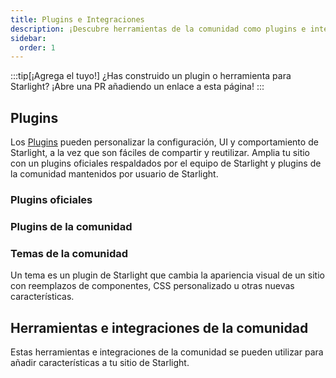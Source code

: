 ```yaml
---
title: Plugins e Integraciones
description: ¡Descubre herramientas de la comunidad como plugins e integraciones que amplían Starlight!
sidebar:
  order: 1
---
```


:::tip[¡Agrega el tuyo!]
¿Has construido un plugin o herramienta para Starlight?
¡Abre una PR añadiendo un enlace a esta página!
:::

## Plugins

Los [Plugins](/es/reference/plugins/) pueden personalizar la configuración, UI y comportamiento de Starlight, a la vez que son fáciles de compartir y reutilizar.
Amplia tu sitio con un plugins oficiales respaldados por el equipo de Starlight y plugins de la comunidad mantenidos por usuario de Starlight.

### Plugins oficiales

<CardGrid>
	<LinkCard
		href="/es/guides/site-search/#algolia-docsearch"
		title="Algolia DocSearch"
		description="Reemplaza Pagefind, el proveedor de búsqueda por defecto, por Algolia DocSearch."
	/>
</CardGrid>

### Plugins de la comunidad

<CardGrid>
	<LinkCard
		href="https://github.com/HiDeoo/starlight-links-validator"
		title="starlight-links-validator"
		description="Comprueba si hay enlaces rotos en tus páginas de Starlight."
	/>
	<LinkCard
		href="https://github.com/HiDeoo/starlight-typedoc"
		title="starlight-typedoc"
		description="Genera páginas de Starlight desde TypeScript usando TypeDoc"
	/>
	<LinkCard
		href="https://github.com/HiDeoo/starlight-blog"
		title="starlight-blog"
		description="Agrega un blog a tu sitio de documentación."
	/>
	<LinkCard
		href="https://github.com/HiDeoo/starlight-openapi"
		title="starlight-openapi"
		description="Crea páginas de documentación a partir de especificaciones OpenAPI/Swagger."
	/>
	<LinkCard
		href="https://github.com/HiDeoo/starlight-obsidian"
		title="starlight-obsidian"
		description="Publica bóvedas de Obsidian en tu sitio de Starlight."
	/>
	<LinkCard
		href="https://astro-ghostcms.xyz/intro/starlight/install/"
		title="starlight-ghostcms"
		description="Agrega tus publicaciones de blog de GhostCMS junto con tus documentos de Starlight."
	/>
	<LinkCard
		href="https://github.com/HiDeoo/starlight-image-zoom"
		title="starlight-image-zoom"
		description="Agrega capacidades de zoom a las imágenes de tu documentación."
	/>
	<LinkCard
		href="https://github.com/lorenzolewis/starlight-utils"
		title="starlight-utils"
		description="Extiende Starlight con una colección de utilidades comunes."
	/>
	<LinkCard
		href="https://github.com/trueberryless/starlight-view-modes"
		title="starlight-view-modes"
		description="Agrega diferentes capacidades de modo de vista a tu sitio de documentación."
	/>
	<LinkCard
		href="https://github.com/HiDeoo/starlight-versions"
		title="starlight-versions"
		description="Agrega versiones a tus páginas de documentación de Starlight."
	/>
	<LinkCard
		href="https://inox-tools.fryuni.dev/star-warp"
		title="star-warp"
		description="Viaja a través de los resultados de búsqueda en tu documentación"
	/>
	<LinkCard
		href="https://github.com/HiDeoo/starlight-heading-badges"
		title="starlight-heading-badges"
		description="Agrega insignias a tus encabezados de Markdown y MDX."
	/>
</CardGrid>

### Temas de la comunidad

Un tema es un plugin de Starlight que cambia la apariencia visual de un sitio con reemplazos de componentes, CSS personalizado u otras nuevas características.

<CardGrid>
	<LinkCard
		href="https://github.com/HiDeoo/starlight-theme-rapide"
		title="starlight-theme-rapide"
		description="Tema de Starlight inspirado en el tema Vitesse de Visual Studio Code."
	/>
</CardGrid>

## Herramientas e integraciones de la comunidad


Estas herramientas e integraciones de la comunidad se pueden utilizar para añadir características a tu sitio de Starlight.

<CardGrid>
	<LinkCard
		href="https://www.feelback.dev/blog/new-astro-starlight-integration/"
		title="FeelBack"
		description="Agrega un sistema de comentarios de usuarios a la páginas de tus docs."
	/>
	<LinkCard
		href="https://github.com/val-town/notion-to-astro"
		title="notion-to-astro"
		description="Convierte las exportaciones de Notion a docs de Astro Starlight."
	/>
	<LinkCard
		href="https://github.com/mattjennings/astro-live-code"
		title="astro-live-code"
		description="Renderiza bloques de código MDX como componentes interactivos."
	/>
	<LinkCard
		href="https://github.com/HiDeoo/starlight-i18n"
		title="starlight-i18n"
		description="Extensión de Visual Studio Code para ayudar a traducir páginas de Starlight."
	/>
	<LinkCard
		href="https://github.com/HiDeoo/starlight-package-managers"
		title="starlight-package-managers"
		description="Muestra rápidamente comandos relacionados con npm para varios gestores de paquetes."
	/>
	<LinkCard
		href="https://github.com/HiDeoo/starlight-showcases"
		title="starlight-showcases"
		description="Conjunto de componentes de Starlight para crear páginas de vitrina."
	/>
	<LinkCard
		href="https://github.com/HiDeoo/generator-starlight-plugin"
		title="@hideoo/starlight-plugin"
		description="Un generador para crear rápidamente plugins de Starlight."
	/>
	<LinkCard
		href="https://docs.contentisland.net/templates/starlight/"
		title="contentisland-cli"
		description="Conecta y sincroniza tu proyecto Starlight con Content Island Headless CMS para editar y gestionar tu documentación."
	/>
</CardGrid>
